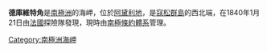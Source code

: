 {{Coord|66|46|S|141|33|E|source:GNIS|display=title}}

'''德庫維特角'''是[[南極洲|南極洲]]的海岬，位於[[阿黛利地|阿黛利地]]，是[[寇松群島|寇松群島]]的西北端，在1840年1月21日由[[法國|法國]]探險隊發現，現時由[[南極條約體系|南極條約體系]]管理。

{{DEFAULTSORT:Cape Découverte}}
[[Category:南極洲海岬|Category:南極洲海岬]]


{{AdélieLand-geo-stub}}